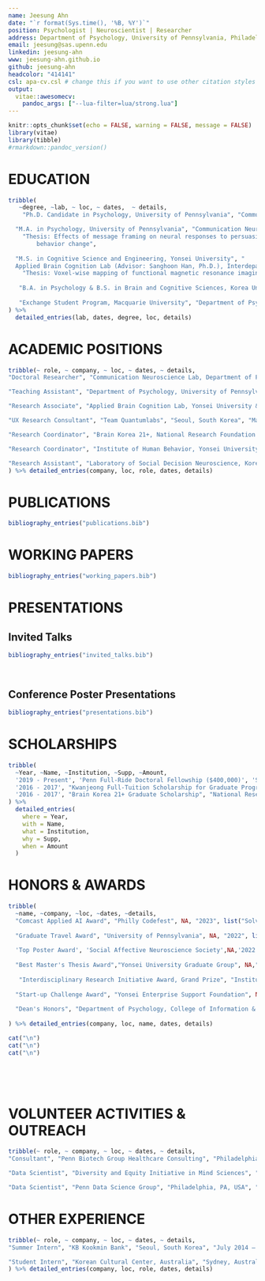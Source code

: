 ```yaml
---
name: Jeesung Ahn
date: "`r format(Sys.time(), '%B, %Y')`"
position: Psychologist | Neuroscientist | Researcher
address: Department of Psychology, University of Pennsylvania, Philadelphia, PA, USA
email: jeesung@sas.upenn.edu
linkedin: jeesung-ahn
www: jeesung-ahn.github.io
github: jeesung-ahn
headcolor: "414141"
csl: apa-cv.csl # change this if you want to use other citation styles
output: 
  vitae::awesomecv:
    pandoc_args: ["--lua-filter=lua/strong.lua"]
---
```


```r
knitr::opts_chunk$set(echo = FALSE, warning = FALSE, message = FALSE)
library(vitae)
library(tibble)
#rmarkdown::pandoc_version()
```

# EDUCATION
```r
tribble(
   ~degree, ~lab, ~ loc, ~ dates,  ~ details,
    "Ph.D. Candidate in Psychology, University of Pennsylvania", "Communication Neuroscience Lab (Advisor: Emily Falk, Ph.D.), Department of Psychology", "Aug. 2019 - Present", "Philadelphia, PA, USA",NA, 

  "M.A. in Psychology, University of Pennsylvania", "Communication Neuroscience Lab (Advisor: Emily Falk, Ph.D.), Department of Psychology", "Aug. 2019 - Aug. 2021", "Philadelphia, PA, USA", 
    "Thesis: Effects of message framing on neural responses to persuasive message and health
     	behavior change",
  
  "M.S. in Cognitive Science and Engineering, Yonsei University", "
  Applied Brain Cognition Lab (Advisor: Sanghoon Han, Ph.D.), Interdepartmental Cognitive Science Program", "Mar. 2016 - Feb. 2018", "Seoul, South Korea", 
    "Thesis: Voxel-wise mapping of functional magnetic resonance imaging in impression formation (best thesis award)",
  
   "B.A. in Psychology & B.S. in Brain and Cognitive Sciences, Korea University", "Department of Psychology, College of Information and Communications", "Mar. 2011 - Aug. 2015", "Seoul, South Korea", NA,
  
   "Exchange Student Program, Macquarie University", "Department of Psychology", "July 2013 - Dec. 2013", "Sydney, Australia",  NA
) %>% 
  detailed_entries(lab, dates, degree, loc, details)
```


# ACADEMIC POSITIONS
```r

tribble(~ role, ~ company, ~ loc, ~ dates, ~ details,
"Doctoral Researcher", "Communication Neuroscience Lab, Department of Psychology, University of Pennsylvania", "Philadelphia, PA, USA", "Aug. 2019 – Present", list("Leading 8+ multidisciplinary research projects in the field of health psychology and neuroscience","Analyzing brain and social network data to develop machine learning models that predict the effectiveness of health interventions in changing health behaviors (such as drinking, physical activity) and improving physical and mental well-being (including loneliness)","Collaborating closely with cross-functional teams of 70+ researchers from 10+ institutions, including program managers, funders, data scientists, and engineers; honing skills in effectively visualizing and communicating complex scientific findings to diverse audiences"),

"Teaching Assistant", "Department of Psychology, University of Pennsylvania", "Philadelphia, PA, USA", "Jan. 2021 – Dec. 2021", list("Mentored a diverse group of 100+ students in creating effective study strategies during the challenging times of COVID-19","Created evaluation tools, graded student essays, and provided constructive feedback","Introduction to Experimental Psychology (Spring 2021, Rebecca Waller, Ph.D.; Fall 2021, Anna Jenkins, Ph.D.)"),

"Research Associate", "Applied Brain Cognition Lab, Yonsei University & Integrated Neurocognitive Functional Imaging Center, Yonsei University Severance Hospital", "Seoul, South Korea", "April 2015 – Mar. 2019", list("Designed and directed 7+ end-to-end behavioral and neuroimaging projects, resulting in 3 first-author publications, an award-winning Master’s thesis, and 6 international conference presentations", "Collaborated with cross-functional teams to develop a mobile application for treating social anxiety; conducted behavioral and neuroimaging experiments, in-depth interviews, and supervised machine learning analyses to evaluate user experience and clinical efficacy", "Mentored new researchers in project management, neuroimaging analyses, data quality control, and MATLAB scripting during the onboarding process"),

"UX Research Consultant", "Team Quantumlabs", "Seoul, South Korea", "Mar. 2016 – Feb. 2018", list("Conducted UX research for a start-up's wearable neurostimulation technology, assessing its effectiveness in enhancing cognitive functions such as attention capacity", "Designed and conducted A/B tests and usability studies of the product, resulting in the successful acquisition of \\$100,000 in funding", "Led a cross-functional team in presenting findings to diverse stakeholders, including venture capital funders, designers, engineers, and clinicians, to inform and advocate for strategic product development"),

"Research Coordinator", "Brain Korea 21+, National Research Foundation of Korea", "Seoul, South Korea", "Jun. 2017 – Feb. 2018", list("Managed research funding and travel funds for Yonsei Applied Brain Cognition Lab, ensuring the smooth operation of multiple ongoing projects", "Prepared and submitted the lab's annual review report, highlighting significant achievements and future directions"),

"Research Coordinator", "Institute of Human Behavior, Yonsei University", "Seoul, South Korea", "Mar. 2016 – Aug. 2016", list("Managed the budget and organized various academic and social events, including guest speaker series, that fostered collaboration and community within the Yonsei University Psychology Department"),

"Research Assistant", "Laboratory of Social Decision Neuroscience, Korea University (Advisor: Hackjin Kim, Ph.D.)", "Seoul, South Korea", "Nov. 2014 – April 2015", list("Assisted in collecting behavioral and neuroimaging data for an EEG hyperscanning experiment that investigated the neural mechanisms of social decision-making")
) %>% detailed_entries(company, loc, role, dates, details)
```

# PUBLICATIONS
```r
bibliography_entries("publications.bib")
```

# WORKING PAPERS
```r
bibliography_entries("working_papers.bib")
```

# PRESENTATIONS
## Invited Talks
```r
bibliography_entries("invited_talks.bib")
```

##
```r
```

## Conference Poster Presentations
```r
bibliography_entries("presentations.bib")
```

# SCHOLARSHIPS
```r
tribble(
  ~Year, ~Name, ~Institution, ~Supp, ~Amount,
  '2019 - Present', 'Penn Full-Ride Doctoral Fellowship ($400,000)', 'School of Arts and Sciences, University of Pennsylvania', NA, NA,
  '2016 - 2017', "Kwanjeong Full-Tuition Scholarship for Graduate Program ($22,000)", "Kwanjeong Educational Foundation","One of the most competitive scholarships in Asia","http://en.ikef.or.kr",
  '2016 - 2017', "Brain Korea 21+ Graduate Scholarship", "National Research Foundation of Korea",NA,NA
) %>%
  detailed_entries(
    where = Year,
    with = Name,
    what = Institution,
    why = Supp,
    when = Amount
  )
```

# HONORS & AWARDS
```r

tribble(
  ~name, ~company, ~loc, ~dates, ~details,
  "Comcast Applied AI Award", "Philly Codefest", NA, "2023", list("Solved an AR/AI technology problem that Comcast presented","Managed a team of 2 software engineers","Came first place among 50+ teams"),
  
  "Graduate Travel Award", "University of Pennsylvania", NA, "2022", list(),
  
  'Top Poster Award', 'Social Affective Neuroscience Society',NA,'2022', list('Presented findings at an invited talk titled "Brain responses to gain- and loss-framed messages differ, and interact with baseline physical activity, to predict later behaviors"', 'Awarded among 300+ attendees'),
  
  "Best Master's Thesis Award","Yonsei University Graduate Group", NA,"2018",list('For the thesis titled "Voxel-wise mapping of functional magnetic resonance imaging in impression formation"', "Awarded among 1,000+ theses across 91 departments"),
  
   "Interdisciplinary Research Initiative Award, Grand Prize", "Institute of Convergence Science (ICONS)",NA,'2017',list('Collaborated with electrical engineers to enhance brain image resolution using deep learning','Awarded \\$5,000 in research funding'),
  
  "Start-up Challenge Award", "Yonsei Enterprise Support Foundation", NA,'2016', list("Presented A/B test findings for a novel neurostimulation device developed by startup Team Quantumlabs","Led to \\$100,000 venture capital funding"),
  
  "Dean's Honors", "Department of Psychology, College of Information & Communication, Korea University", NA,'2011, 2013,  2014', list('2014, Fall Semester (GPA 4.25/4.5); 2014, Spring Semester (GPA 4.25/4.5); 2013, Spring Semester (GPA 4.0/4.5); 2011, Fall Semester (GPA 4.11/4.5); 2011, Spring Semester (GPA 4.37/4.5)')
  
) %>% detailed_entries(company, loc, name, dates, details)

cat("\n")
cat("\n")
cat("\n")

```

##
```r
```

##
```r
```


# VOLUNTEER ACTIVITIES & OUTREACH
```r

tribble(~ role, ~ company, ~ loc, ~ dates, ~ details,
"Consultant", "Penn Biotech Group Healthcare Consulting", "Philadelphia, PA, USA", "Sept. 2022 – Present", list("Presented weekly deliverables to the senior leadership of a biotechnology company","Spearheaded semi-structured interviews with 11 key opinion leaders in healthcare, synthesizing their insights into clear recommendations on clinical trial design, market sizing, and product pricing","Evaluated 200+ clinical trial data sets and led competitive landscape analyses for a novel cancer therapy","Executed agile and meticulous research, which was complemented by extensive literature reviews, to fulfill the client’s needs and adhere to established timelines"),

"Data Scientist", "Diversity and Equity Initiative in Mind Sciences", "Philadelphia, PA, USA", "Mar. 2022 – Present", list("Designed online surveys to assess the effectiveness of education outreach programs","Visualized program outcomes using R (e.g., text-analyzed participant feedback) and delivered actionable insights to program organizers for enhancing the overall participant experience"),

"Data Scientist", "Penn Data Science Group", "Philadelphia, PA, USA", "Feb. 2022 – May 2022", list("Synthesized air pollution and health data procured from 6 sources (100,000+ data points) into an interactive heat map", "Delivered persuasive visualization materials to clients to support policy-making decisions at the local level")) %>% detailed_entries(company, loc, role, dates, details)

```

# OTHER EXPERIENCE
```r
tribble(~ role, ~ company, ~ loc, ~ dates, ~ details,
"Summer Intern", "KB Kookmin Bank", "Seoul, South Korea", "July 2014 – Aug. 2014", list("Received training in managing client data and enhancing client satisfaction through effective communication at South Korea's largest commercial bank"),

"Student Intern", "Korean Cultural Center, Australia", "Sydney, Australia", "Sep. 2013 – Dec. 2013", list("Interfaced directly with clients visiting the center as a primary receptionist and provided spoken and written translation services between English and Korean", "Monitored Korea-related media content broadcast in Australia on a weekly basis", "Contributed to the organization of cultural events, including K-pop dance and Korean speech contests, in Sydney, Australia"),
) %>% detailed_entries(company, loc, role, dates, details)

```
